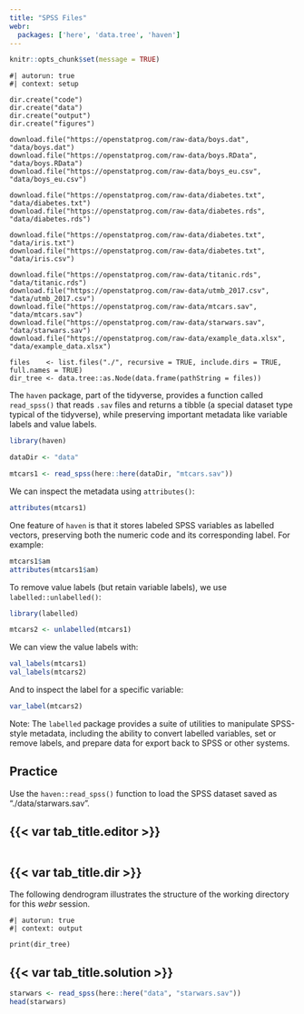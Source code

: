 ```yaml
---
title: "SPSS Files"
webr:
  packages: ['here', 'data.tree', 'haven']
---
```


```r
knitr::opts_chunk$set(message = TRUE)
```

```webr-r
#| autorun: true
#| context: setup

dir.create("code")
dir.create("data")
dir.create("output")
dir.create("figures")

download.file("https://openstatprog.com/raw-data/boys.dat", "data/boys.dat")
download.file("https://openstatprog.com/raw-data/boys.RData", "data/boys.RData")
download.file("https://openstatprog.com/raw-data/boys_eu.csv", "data/boys_eu.csv")

download.file("https://openstatprog.com/raw-data/diabetes.txt", "data/diabetes.txt")
download.file("https://openstatprog.com/raw-data/diabetes.rds", "data/diabetes.rds")

download.file("https://openstatprog.com/raw-data/diabetes.txt", "data/iris.txt")
download.file("https://openstatprog.com/raw-data/diabetes.txt", "data/iris.csv")

download.file("https://openstatprog.com/raw-data/titanic.rds", "data/titanic.rds")
download.file("https://openstatprog.com/raw-data/utmb_2017.csv", "data/utmb_2017.csv")
download.file("https://openstatprog.com/raw-data/mtcars.sav", "data/mtcars.sav")
download.file("https://openstatprog.com/raw-data/starwars.sav", "data/starwars.sav")
download.file("https://openstatprog.com/raw-data/example_data.xlsx", "data/example_data.xlsx")

files    <- list.files("./", recursive = TRUE, include.dirs = TRUE, full.names = TRUE)
dir_tree <- data.tree::as.Node(data.frame(pathString = files))
```

The `haven` package, part of the tidyverse, provides a function called `read_spss()` that reads `.sav` files and returns
a tibble (a special dataset type typical of the tidyverse), while preserving important metadata like variable labels and
value labels.

```r
library(haven)

dataDir <- "data"

mtcars1 <- read_spss(here::here(dataDir, "mtcars.sav"))
```

We can inspect the metadata using `attributes()`:

```r
attributes(mtcars1)
```

One feature of `haven` is that it stores labeled SPSS variables as labelled vectors, preserving both the numeric code
and its corresponding label. For example:

```r
mtcars1$am
attributes(mtcars1$am)
```

To remove value labels (but retain variable labels), we use `labelled::unlabelled()`:

```r
library(labelled)

mtcars2 <- unlabelled(mtcars1)
```

We can view the value labels with:

```r
val_labels(mtcars1)
val_labels(mtcars2)
```

And to inspect the label for a specific variable:

```r
var_label(mtcars2)
```

::: {.callout-note}

Note: The `labelled` package provides a suite of utilities to manipulate SPSS-style metadata, including the ability to
convert labelled variables, set or remove labels, and prepare data for export back to SPSS or other systems.

:::

::: practice

## Practice

Use the `haven::read_spss()` function to load the SPSS dataset saved as "./data/starwars.sav".

:::: {.panel-tabset}
## {{< var tab_title.editor >}}

```webr-r
```

## {{< var tab_title.dir >}}

The following dendrogram illustrates the structure of the working directory for this *webr* session.

```webr-r
#| autorun: true
#| context: output

print(dir_tree)
```

## {{< var tab_title.solution >}}

```r
starwars <- read_spss(here::here("data", "starwars.sav"))
head(starwars)
```
::::

:::

